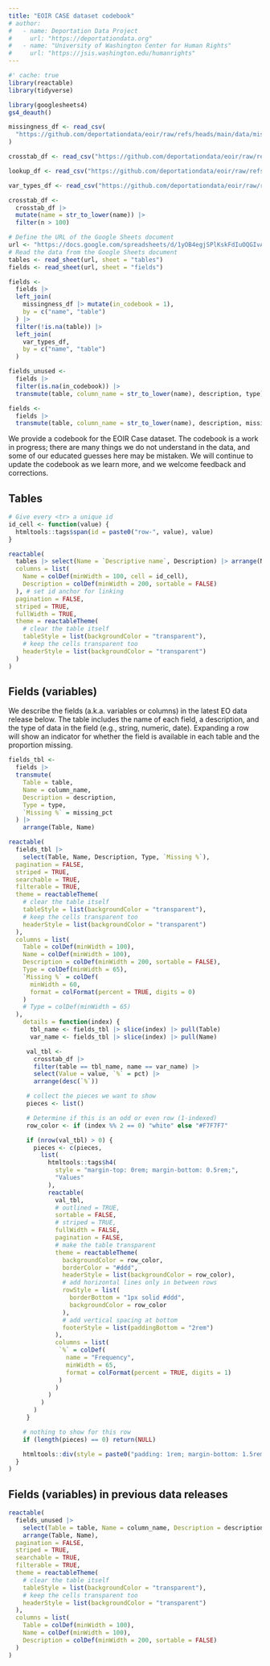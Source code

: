 ```yaml
---
title: "EOIR CASE dataset codebook"
# author:
#   - name: Deportation Data Project
#     url: "https://deportationdata.org"
#   - name: "University of Washington Center for Human Rights"
#     url: "https://jsis.washington.edu/humanrights"
---
```


```r
#' cache: true
library(reactable)
library(tidyverse)

library(googlesheets4)
gs4_deauth()
```

```r
missingness_df <- read_csv(
  "https://github.com/deportationdata/eoir/raw/refs/heads/main/data/missingness_by_field.csv"
)

crosstab_df <- read_csv("https://github.com/deportationdata/eoir/raw/refs/heads/main/data/value_frequencies_by_field.csv")

lookup_df <- read_csv("https://github.com/deportationdata/eoir/raw/refs/heads/main/data/lookup_tables_combined.csv")

var_types_df <- read_csv("https://github.com/deportationdata/eoir/raw/refs/heads/main/data/variable_types.csv")

crosstab_df <-
  crosstab_df |> 
  mutate(name = str_to_lower(name)) |> 
  filter(n > 100)

# Define the URL of the Google Sheets document
url <- "https://docs.google.com/spreadsheets/d/1yOB4egjSPlKskFdIuOQGIvAMnhl9EXnx3n9WoVPl1bI/edit?gid=1096757048#gid=1096757048"
# Read the data from the Google Sheets document
tables <- read_sheet(url, sheet = "tables")
fields <- read_sheet(url, sheet = "fields")

fields <-
  fields |>
  left_join(
    missingness_df |> mutate(in_codebook = 1),
    by = c("name", "table")
  ) |>
  filter(!is.na(table)) |> 
  left_join(
    var_types_df,
    by = c("name", "table")
  )

fields_unused <-
  fields |>
  filter(is.na(in_codebook)) |>
  transmute(table, column_name = str_to_lower(name), description, type)

fields <-
  fields |>
  transmute(table, column_name = str_to_lower(name), description, missing_pct, type)  
```

We provide a codebook for the EOIR Case dataset. The codebook is a work in progress; there are many things we do not understand in the data, and some of our educated guesses here may be mistaken. We will continue to update the codebook as we learn more, and we welcome feedback and corrections.

## Tables 

```r
# Give every <tr> a unique id
id_cell <- function(value) {
  htmltools::tags$span(id = paste0("row-", value), value)
}

reactable(
  tables |> select(Name = `Descriptive name`, Description) |> arrange(Name),
  columns = list(
    Name = colDef(minWidth = 100, cell = id_cell),
    Description = colDef(minWidth = 200, sortable = FALSE)
  ), # set id anchor for linking
  pagination = FALSE,
  striped = TRUE,
  fullWidth = TRUE,
  theme = reactableTheme(
    # clear the table itself
    tableStyle = list(backgroundColor = "transparent"),
    # keep the cells transparent too
    headerStyle = list(backgroundColor = "transparent")
  )
)
```

## Fields (variables)

We describe the fields (a.k.a. variables or columns) in the latest EO data release below. The table includes the name of each field, a description, and the type of data in the field (e.g., string, numeric, date). Expanding a row will show an indicator for whether the field is available in each table and the proportion missing. 

:::{.column-page-inset-right}

```r
fields_tbl <-
  fields |>
  transmute(
    Table = table,
    Name = column_name,
    Description = description,
    Type = type,
    `Missing %` = missing_pct
  ) |>
    arrange(Table, Name) 

reactable(
  fields_tbl |>
    select(Table, Name, Description, Type, `Missing %`),
  pagination = FALSE,
  striped = TRUE,
  searchable = TRUE,
  filterable = TRUE,
  theme = reactableTheme(
    # clear the table itself
    tableStyle = list(backgroundColor = "transparent"),
    # keep the cells transparent too
    headerStyle = list(backgroundColor = "transparent")
  ),
  columns = list(
    Table = colDef(minWidth = 100),
    Name = colDef(minWidth = 100),
    Description = colDef(minWidth = 200, sortable = FALSE),
    Type = colDef(minWidth = 65),
    `Missing %` = colDef(
      minWidth = 60,
      format = colFormat(percent = TRUE, digits = 0)
    )
    # Type = colDef(minWidth = 65)
  ),
    details = function(index) {
      tbl_name <- fields_tbl |> slice(index) |> pull(Table)
      var_name <- fields_tbl |> slice(index) |> pull(Name)

     val_tbl <- 
       crosstab_df |>
       filter(table == tbl_name, name == var_name) |>
       select(Value = value, `%` = pct) |>
       arrange(desc(`%`)) 

     # collect the pieces we want to show
     pieces <- list()

     # Determine if this is an odd or even row (1-indexed)
     row_color <- if (index %% 2 == 0) "white" else "#F7F7F7"

     if (nrow(val_tbl) > 0) {
       pieces <- c(pieces,
         list(
           htmltools::tags$h4(
             style = "margin-top: 0rem; margin-bottom: 0.5rem;",
             "Values"
           ),
           reactable(
             val_tbl,
             # outlined = TRUE,
             sortable = FALSE,
             # striped = TRUE,
             fullWidth = FALSE,
             pagination = FALSE,
             # make the table transparent
             theme = reactableTheme(
               backgroundColor = row_color,
               borderColor = "#ddd",
               headerStyle = list(backgroundColor = row_color),
               # add horizontal lines only in between rows
               rowStyle = list(
                 borderBottom = "1px solid #ddd",
                 backgroundColor = row_color
               ),
               # add vertical spacing at bottom
               footerStyle = list(paddingBottom = "2rem")
             ),
             columns = list(
              `%` = colDef(
                name = "Frequency",
                minWidth = 65,
                format = colFormat(percent = TRUE, digits = 1)
              )
             )
           )
         )
       )
     }

    # nothing to show for this row
    if (length(pieces) == 0) return(NULL)

    htmltools::div(style = paste0("padding: 1rem; margin-bottom: 1.5rem; background-color: ", row_color, ";"), htmltools::tagList(pieces))
  }
)
```
:::

## Fields (variables) in previous data releases

:::{.column-page-inset-right}

```r
reactable(
  fields_unused |>
    select(Table = table, Name = column_name, Description = description, Type = type) |> 
    arrange(Table, Name),
  pagination = FALSE,
  striped = TRUE,
  searchable = TRUE,
  filterable = TRUE,
  theme = reactableTheme(
    # clear the table itself
    tableStyle = list(backgroundColor = "transparent"),
    # keep the cells transparent too
    headerStyle = list(backgroundColor = "transparent")
  ),
  columns = list(
    Table = colDef(minWidth = 100),
    Name = colDef(minWidth = 100),
    Description = colDef(minWidth = 200, sortable = FALSE)
  )
)
```

:::